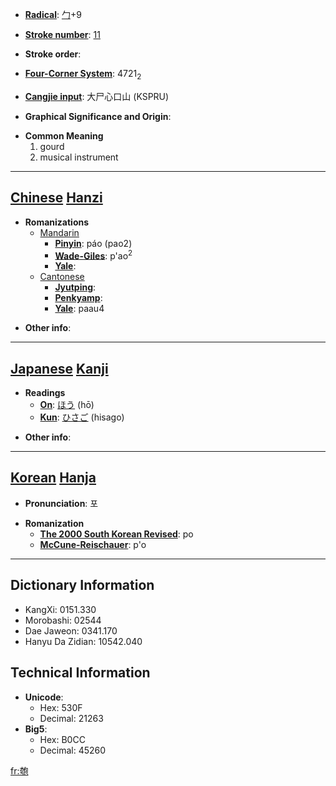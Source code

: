 * '''[[Wiktionary:Chinese radical index| Radical]]''': [[Wiktionary:Chinese radical index 勹|勹]]+9

* '''[[Wiktionary:Chinese total strokes index|Stroke number]]''': [[Wiktionary:Chinese total strokes index 11|11]]

* '''Stroke order''': 

* '''[[Wiktionary:Chinese four corner index|Four-Corner System]]''': 4721<sub>2</sub>

* '''[[Wiktionary:Chinese Cangjie index|Cangjie input]]''': 大尸心口山 (KSPRU)

* '''Graphical Significance and Origin''': 

* '''Common Meaning'''
*#gourd
*# musical instrument


----

== [[Chinese]] [[Hanzi]] ==

* '''Romanizations'''
** [[Mandarin]]
*** '''[[Pinyin]]''': páo (pao2)
*** '''[[Wade-Giles]]''': p'ao<sup>2</sup>
*** '''[[Yale]]''': 
**[[Cantonese]]
***'''[[Jyutping]]''':
***'''[[Penkyamp]]''': 
***'''[[Yale]]''': paau4

* '''Other info''': 

----

== [[Japanese]] [[Kanji]] ==

* '''Readings'''
** '''[[On]]''': [[ほう]] (hō)
** '''[[Kun]]''': [[ひさご]] (hisago)

* '''Other info''':  

----

== [[Korean]] [[Hanja]] ==

* '''Pronunciation''': 포

* '''Romanization'''
** '''[[The 2000 South Korean Revised Romanization|The 2000 South Korean Revised]]''': po
** '''[[McCune-Reischauer]]''': p'o

----

== Dictionary Information ==

* KangXi: 0151.330
* Morobashi: 02544
* Dae Jaweon: 0341.170
* Hanyu Da Zidian: 10542.040

== Technical Information ==

* '''Unicode''':
** Hex: 530F
** Decimal: 21263
* '''Big5''':
** Hex: B0CC
** Decimal: 45260

[[fr:匏]]